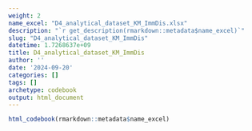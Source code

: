 ```yaml
---
weight: 2
name_excel: "D4_analytical_dataset_KM_ImmDis.xlsx"
description: "`r get_description(rmarkdown::metadata$name_excel)`"
slug: "D4_analytical_dataset_KM_ImmDis"
datetime: 1.7268637e+09
title: D4_analytical_dataset_KM_ImmDis
author: ''
date: '2024-09-20'
categories: []
tags: []
archetype: codebook
output: html_document
---
```


```r
html_codebook(rmarkdown::metadata$name_excel)
```
